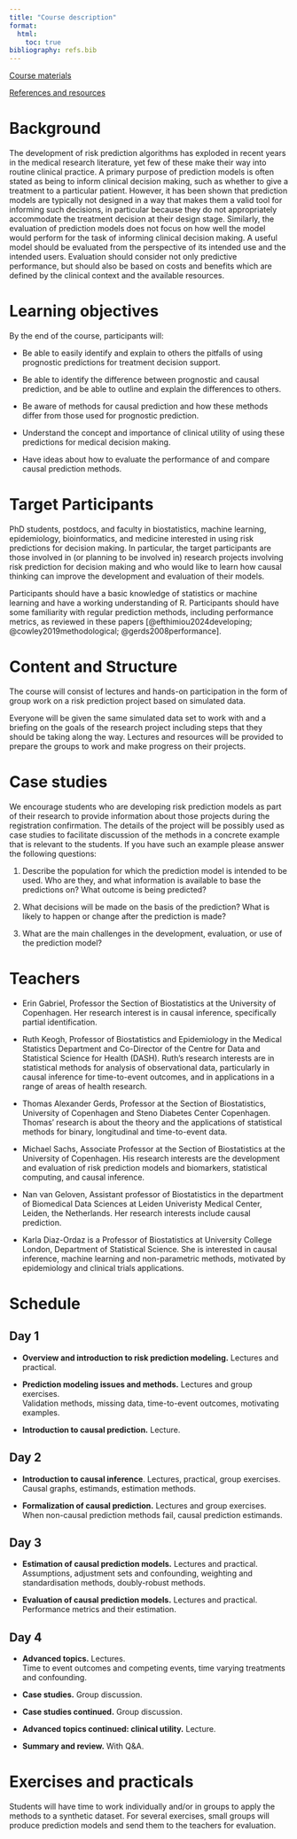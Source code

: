```yaml
---
title: "Course description"
format: 
  html:
    toc: true
bibliography: refs.bib
---
```



::: {.grid}


::: {.g-col-6}
[Course materials](materials.html){.linkcard}
:::



::: {.g-col-6}
[References and resources](resources.html){.linkcard}
:::


:::



Background
==========

The development of risk prediction algorithms has exploded in recent
years in the medical research literature, yet few of these make their
way into routine clinical practice. A primary purpose of prediction
models is often stated as being to inform clinical decision making, such
as whether to give a treatment to a particular patient. However, it has
been shown that prediction models are typically not designed in a way
that makes them a valid tool for informing such decisions, in particular
because they do not appropriately accommodate the treatment decision at
their design stage. Similarly, the evaluation of prediction models does
not focus on how well the model would perform for the task of informing
clinical decision making. A useful model should be evaluated from the
perspective of its intended use and the intended users. Evaluation
should consider not only predictive performance, but should also be
based on costs and benefits which are defined by the clinical context
and the available resources.

Learning objectives
===================

By the end of the course, participants will:

-   Be able to easily identify and explain to others the pitfalls of
    using prognostic predictions for treatment decision support.

-   Be able to identify the difference between prognostic and causal
    prediction, and be able to outline and explain the differences to
    others.

-   Be aware of methods for causal prediction and how these methods
    differ from those used for prognostic prediction.

-   Understand the concept and importance of clinical utility of using
    these predictions for medical decision making.

-   Have ideas about how to evaluate the performance of and compare
    causal prediction methods.

Target Participants
===================

PhD students, postdocs, and faculty in biostatistics, machine learning,
epidemiology, bioinformatics, and medicine interested in using risk
predictions for decision making. In particular, the target participants
are those involved in (or planning to be involved in) research projects
involving risk prediction for decision making and who would like to
learn how causal thinking can improve the development and evaluation of
their models.

Participants should have a basic knowledge of statistics or machine
learning and have a working understanding of R. Participants should have
some familiarity with regular prediction methods, including performance
metrics, as reviewed in these papers
[@efthimiou2024developing; @cowley2019methodological; @gerds2008performance].

Content and Structure
=====================

The course will consist of lectures and hands-on participation in the
form of group work on a risk prediction project based on simulated data.

Everyone will be given the same simulated data set to work with and a
briefing on the goals of the research project including steps that they
should be taking along the way. Lectures and resources will be provided
to prepare the groups to work and make progress on their projects.

Case studies
============

We encourage students who are developing risk prediction models as part
of their research to provide information about those projects during the
registration confirmation. The details of the project will be possibly
used as case studies to facilitate discussion of the methods in a
concrete example that is relevant to the students. If you have such an
example please answer the following questions:

1.  Describe the population for which the prediction model is intended
    to be used. Who are they, and what information is available to base
    the predictions on? What outcome is being predicted?

2.  What decisions will be made on the basis of the prediction? What is
    likely to happen or change after the prediction is made?

3.  What are the main challenges in the development, evaluation, or use
    of the prediction model?

Teachers
========

-   Erin Gabriel, Professor the Section of Biostatistics at the
    University of Copenhagen. Her research interest is in causal
    inference, specifically partial identification.

-   Ruth Keogh, Professor of Biostatistics and Epidemiology in the
    Medical Statistics Department and Co-Director of the Centre for Data
    and Statistical Science for Health (DASH). Ruth's research interests
    are in statistical methods for analysis of observational data,
    particularly in causal inference for time-to-event outcomes, and in
    applications in a range of areas of health research.

-   Thomas Alexander Gerds, Professor at the Section of Biostatistics,
    University of Copenhagen and Steno Diabetes Center Copenhagen.
    Thomas' research is about the theory and the applications of
    statistical methods for binary, longitudinal and time-to-event data.

-   Michael Sachs, Associate Professor at the Section of Biostatistics
    at the University of Copenhagen. His research interests are the
    development and evaluation of risk prediction models and biomarkers,
    statistical computing, and causal inference.

-   Nan van Geloven, Assistant professor of Biostatistics in the
    department of Biomedical Data Sciences at Leiden Univeristy Medical
    Center, Leiden, the Netherlands. Her research interests include
    causal prediction.

-   Karla Diaz-Ordaz is a Professor of Biostatistics at University
    College London, Department of Statistical Science. She is interested
    in causal inference, machine learning and non-parametric methods,
    motivated by epidemiology and clinical trials applications.

Schedule {#schedule .unnumbered}
========

Day 1 {#day-1 .unnumbered}
-----

-   **Overview and introduction to risk prediction modeling.** Lectures
    and practical.

-   **Prediction modeling issues and methods.** Lectures and group
    exercises.\
    Validation methods, missing data, time-to-event outcomes, motivating
    examples.

-   **Introduction to causal prediction.** Lecture.

Day 2 {#day-2 .unnumbered}
-----

-   **Introduction to causal inference**. Lectures, practical, group
    exercises.\
    Causal graphs, estimands, estimation methods.

-   **Formalization of causal prediction.** Lectures and group
    exercises.\
    When non-causal prediction methods fail, causal prediction
    estimands.

Day 3 {#day-3 .unnumbered}
-----

-   **Estimation of causal prediction models.** Lectures and practical.\
    Assumptions, adjustment sets and confounding, weighting and
    standardisation methods, doubly-robust methods.

-   **Evaluation of causal prediction models.** Lectures and practical.\
    Performance metrics and their estimation.

Day 4 {#day-4 .unnumbered}
-----

-   **Advanced topics.** Lectures.\
    Time to event outcomes and competing events, time varying treatments
    and confounding.

-   **Case studies.** Group discussion.

-   **Case studies continued.** Group discussion.

-   **Advanced topics continued: clinical utility.** Lecture.

-   **Summary and review.** With Q&A.

Exercises and practicals {#exercises-and-practicals .unnumbered}
========================

Students will have time to work individually and/or in groups to apply
the methods to a synthetic dataset. For several exercises, small groups
will produce prediction models and send them to the teachers for
evaluation.
